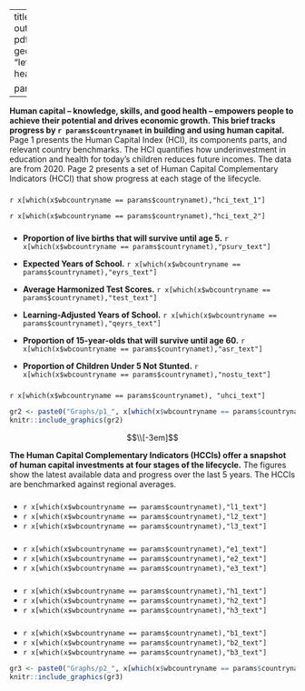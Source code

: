 

---
title: "`r params$countrynamet``r params$extra`"
output:
  pdf_document: 
    keep_tex: true
  latex_engine: pdflatex
  fig_caption: yes
  urlcolor: blue
fontsize: 9pt
geometry: "left=1.3cm,right=1.3cm,top=1.5cm,bottom=0.5cm"
header-includes:  \usepackage{fancyhdr} 
  \usepackage{graphicx}
  \usepackage{eurosym}
  \usepackage{datetime}
  \usepackage{booktabs,xcolor} \pagestyle{fancy}  
  \fancypagestyle{plain}{\pagestyle{fancy}}
  \pagenumbering{gobble}
  \renewcommand\thefootnote{\textcolor{black}{\arabic{footnote}}}
  \usepackage{pagecolor}
  \pagecolor{white}
  \usepackage{fourier}
  \usepackage[fontsize=9.1pt]{scrextend}
  \usepackage{float}
  \restylefloat{table}
  \usepackage{xcolor}
  \usepackage{multicol}
  \newcommand{\hideFromPandoc}[1]{#1}
  \hideFromPandoc{
    \let\Begin\begin
    \let\End\end
  }
  \usepackage{caption}
  \captionsetup{skip=0pt}
  \usepackage{hyperref}
  \usepackage{array}
  \usepackage{varwidth}
  \hypersetup{
      colorlinks=true,
      linkcolor=blue,
      filecolor=magenta,      
      urlcolor=cyan,
  }
  \urlstyle{same}
  \usepackage{enumitem}
  \setlist{leftmargin=*}
  \pagenumbering{gobble}
  \usepackage{numprint}
  \usepackage{fbox}
  \renewcommand{\tightlist}{\setlength{\itemsep}{1ex}\setlength{\parskip}{0pt}}
  
params:
  countrynamet: "Afghanistan"
  extra: ""

---
\definecolor{bondiblue}{rgb}{0.0, 0.58, 0.71}
\definecolor{steelblue}{rgb}{0.27, 0.51, 0.71}
\definecolor{brickred}{rgb}{0.8, 0.25, 0.33}
\newcommand\boldblue[1]{\textcolor{bondiblue}{\textbf{#1}}}

\vspace{2.3em}

**Human capital – knowledge, skills, and good health – empowers people to achieve their potential and drives economic growth. This brief tracks progress by `r params$countrynamet` in building and using human capital.** Page 1 presents the Human Capital Index (HCI), its components parts, and relevant country benchmarks. The HCI quantifies how underinvestment in education and health for today’s children reduces future incomes. The data are from 2020. Page 2 presents a set of Human Capital Complementary Indicators (HCCI) that show progress at each stage of the lifecycle.


\vspace{0.5em}

\Begin{multicols}{2}

\vspace{-2mm}
### \boldblue{T\small{HE HUMAN CAPITAL INDEX}}###
\vspace{-2mm}

`r x[which(x$wbcountryname == params$countrynamet),"hci_text_1"]` 

`r x[which(x$wbcountryname == params$countrynamet),"hci_text_2"]` 

\vspace{-2mm}
### \boldblue{T\small{HE HUMAN CAPITAL INDEX COMPONENTS}}###
\vspace{-2mm}

* **Proportion of live births that will survive until age 5.** `r x[which(x$wbcountryname == params$countrynamet),"psurv_text"]`

* **Expected Years of School.** `r x[which(x$wbcountryname == params$countrynamet),"eyrs_text"]`

* **Average Harmonized Test Scores.** `r x[which(x$wbcountryname == params$countrynamet),"test_text"]`

* **Learning-Adjusted Years of School.** `r x[which(x$wbcountryname == params$countrynamet),"qeyrs_text"]`

* **Proportion of 15-year-olds that will survive until age 60.** `r x[which(x$wbcountryname == params$countrynamet),"asr_text"]`

* **Proportion of Children Under 5 Not Stunted.** `r x[which(x$wbcountryname == params$countrynamet),"nostu_text"]`

\vspace{-6mm}
### \boldblue{U\small{TILIZATION-ADJUSTED HUMAN CAPITAL INDEX}}###
\vspace{-2mm}

`r x[which(x$wbcountryname == params$countrynamet), "uhci_text"]`


\vspace{-7mm}
\begin{table}[H]
\renewcommand{\tabcolsep}{0.8mm}
\begin{tabular}{m{0.29\textwidth}>{\centering\arraybackslash}m{0.054\textwidth}>{\centering\arraybackslash}m{0.054\textwidth}>{\centering\arraybackslash}m{0.054\textwidth}}
\\\textbf{     }   &    &             &  \\ \hline
                         &      &              & \\
\textbf{ Human Capital and Utilization   } & \textbf{Boys} & \textbf{Girls} &  \textbf{Overall} \\\hline
\vspace{-1mm} \\
Human Capital Index (HCI) &   `r x[which(x$wbcountryname == params$countrynamet),"hci_m_t"]` &   `r x[which(x$wbcountryname == params$countrynamet),"hci_f_t"]` &    `r x[which(x$wbcountryname == params$countrynamet),"hci_t"]` \\
Utilization-Adjusted HCI & `r x[which(x$wbcountryname == params$countrynamet),"uhci_m_t"]`  &  `r x[which(x$wbcountryname == params$countrynamet),"uhci_f_t"]` & `r x[which(x$wbcountryname == params$countrynamet),"uhci_t"]` \\
                         & \multicolumn{1}{l}{} & \multicolumn{1}{l}{} &    
\vspace{-4mm}
\\\hline
\end{tabular}
\vspace{1mm} 
\end{table}

```r
gr2 <- paste0("Graphs/p1_", x[which(x$wbcountryname == params$countrynamet),"wbcode"],"_all", params$extra,".jpg")
knitr::include_graphics(gr2)
```

\vfill

\End{multicols}


\newpage
 
$$\\[-3em]$$

**The Human Capital Complementary Indicators (HCCIs) offer a snapshot of human capital investments at four stages of the lifecycle.** The figures show the latest available data and progress over the last 5 years. The HCCIs are benchmarked against regional averages.

\vspace{1mm}

\Begin{multicols}{2}

### \boldblue{E\small{ARLY CHILDHOOD}}###

* `r x[which(x$wbcountryname == params$countrynamet),"l1_text"]`
* `r x[which(x$wbcountryname == params$countrynamet),"l2_text"]`
* `r x[which(x$wbcountryname == params$countrynamet),"l3_text"]`

### \boldblue{S\small{CHOOL AGE}}###

* `r x[which(x$wbcountryname == params$countrynamet),"e1_text"]`
* `r x[which(x$wbcountryname == params$countrynamet),"e2_text"]`
* `r x[which(x$wbcountryname == params$countrynamet),"e3_text"]`

### \boldblue{Y\small{OUTH}}###

* `r x[which(x$wbcountryname == params$countrynamet),"h1_text"]`
* `r x[which(x$wbcountryname == params$countrynamet),"h2_text"]`
* `r x[which(x$wbcountryname == params$countrynamet),"h3_text"]`

### \boldblue{A\small{DULTS \& ELDERLY}}###

* `r x[which(x$wbcountryname == params$countrynamet),"b1_text"]`
* `r x[which(x$wbcountryname == params$countrynamet),"b2_text"]`
* `r x[which(x$wbcountryname == params$countrynamet),"b3_text"]`


```r
gr3 <- paste0("Graphs/p2_", x[which(x$wbcountryname == params$countrynamet),"wbcode"], "_stages", params$extra,".jpg")
knitr::include_graphics(gr3)
```

\End{multicols}